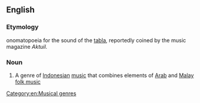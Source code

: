==English==

===Etymology===
{{etyl|jv|en}} onomatopoeia for the sound of the [[tabla]], reportedly coined by the music magazine ''Aktuil''.

===Noun===
{{wikipedia}}
{{en-noun|-}}

# {{lb|en|music}} A genre of [[Indonesian]] [[music]] that combines elements of [[Arab]] and [[Malay]] [[folk music]]

[[Category:en:Musical genres]]